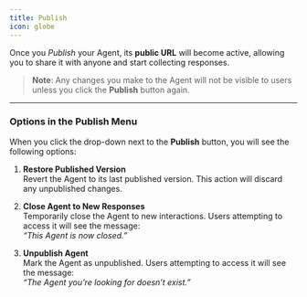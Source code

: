 ```yaml
---
title: Publish
icon: globe
---
```

Once you *Publish* your Agent, its **public URL** will become active, allowing you to share it with anyone and start collecting responses. 

> **Note**: Any changes you make to the Agent will not be visible to users unless you click the **Publish** button again.

---

### Options in the Publish Menu

When you click the drop-down next to the **Publish** button, you will see the following options:

1. **Restore Published Version**  
   Revert the Agent to its last published version. This action will discard any unpublished changes.

2. **Close Agent to New Responses**  
   Temporarily close the Agent to new interactions. Users attempting to access it will see the message:  
   _“This Agent is now closed.”_

3. **Unpublish Agent**  
   Mark the Agent as unpublished. Users attempting to access it will see the message:  
   _“The Agent you’re looking for doesn’t exist.”_
